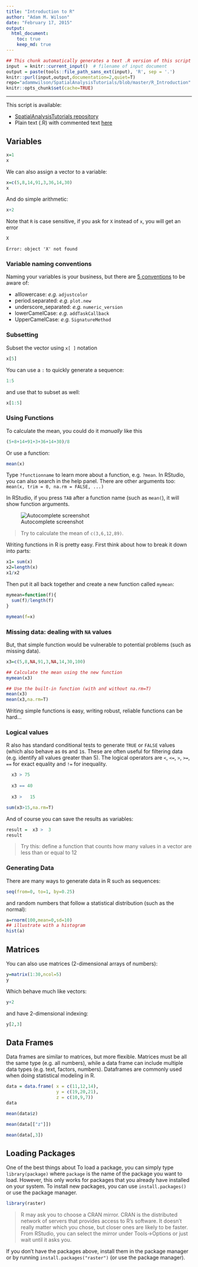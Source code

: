 ```yaml
---
title: "Introduction to R"
author: "Adam M. Wilson"
date: "February 17, 2015"
output: 
  html_document:
    toc: true
    keep_md: true
---
```



```r
## This chunk automatically generates a text .R version of this script when running within knitr.  You do not need to run this...
input  = knitr::current_input()  # filename of input document
output = paste(tools::file_path_sans_ext(input), 'R', sep = '.')
knitr::purl(input,output,documentation=2,quiet=T)
repo="adammwilson/SpatialAnalysisTutorials/blob/master/R_Introduction"
knitr::opts_chunk$set(cache=TRUE)
```

----

This script is available:

  * [SpatialAnalysisTutorials repository](`r paste0("http://github.com/",repo)`)
  * Plain text (.R) with commented text 
  [here](`r paste0("https://raw.githubusercontent.com/adammwilson/SpatialAnalysisTutorials/master/R_Introduction/",output)`)
 


## Variables

```r
x=1
x
````

We can also assign a vector to a variable:
```r
x=c(5,8,14,91,3,36,14,30)
x
```

And do simple arithmetic:
```r
x+2
```

Note that `R` is case sensitive, if you ask for `X` instead of `x`, you will get an error
```r
X
```

`Error: object 'X' not found`

### Variable naming conventions
Naming your variables is your business, but there are [5 conventions](http://www.r-bloggers.com/consistent-naming-conventions-in-r/) to be aware of:

* alllowercase: _e.g._ `adjustcolor`
* period.separated: _e.g._ `plot.new`
* underscore_separated: _e.g._ `numeric_version`
* lowerCamelCase: _e.g._ `addTaskCallback`
* UpperCamelCase: _e.g._ `SignatureMethod`

### Subsetting
Subset the vector using `x[ ]` notation
```r
x[5]
```

You can use a `:` to quickly generate a sequence:
```r
1:5
```

and use that to subset as well:
```r
x[1:5]
```


### Using Functions

To calculate the mean, you could do it _manually_ like this

```r
(5+8+14+91+3+36+14+30)/8
```

Or use a function:
```r
mean(x)
```

Type `?functionname` to learn more about a function, e.g. `?mean`.  In RStudio, you can also search in the help panel.  There are other arguments too: `mean(x, trim = 0, na.rm = FALSE, ...)`

In RStudio, if you press `TAB` after a function name (such as `mean( `), it will show function arguments.

![Autocomplete screenshot][pic1]

[pic1]: img/autocomplete.png "Autocomplete Screenshot"


> Try to calculate the mean of `c(3,6,12,89)`.    

Writing functions in R is pretty easy.  First think about how to break it down into parts:
```r
x1= sum(x)
x2=length(x)
x1/x2
```

Then put it all back together and create a new function called `mymean`:
```r
mymean=function(f){
  sum(f)/length(f)
}

mymean(f=x)
```

### Missing data:  dealing with `NA` values
But, that simple function would be vulnerable to potential problems (such as missing data).  

```r
x3=c(5,8,NA,91,3,NA,14,30,100)

## Calculate the mean using the new function
mymean(x3)

## Use the built-in function (with and without na.rm=T)
mean(x3)
mean(x3,na.rm=T)
```
Writing simple functions is easy, writing robust, reliable functions can be hard...

### Logical values

R also has standard conditional tests to generate `TRUE` or `FALSE` values (which also behave as `0`s and `1`s.  These are often useful for filtering data (e.g. identify all values greater than 5).  The logical operators are `<`, `<=`, `>`, `>=`, `==` for exact equality and `!=` for inequality.

```r
  x3 > 75
 
  x3 == 40
 
  x3 >   15

sum(x3>15,na.rm=T)
```

And of course you can save the results as variables:
```r
result =  x3 >  3
result
```

> Try this:  define a function that counts how many values in a vector are less than or equal to 12

### Generating Data

There are many ways to generate data in R such as sequences:
```r
seq(from=0, to=1, by=0.25)
```
and random numbers that follow a statistical distribution (such as the normal):

```r
a=rnorm(100,mean=0,sd=10)
## illustrate with a histogram
hist(a)
```


## Matrices
You can also use matrices (2-dimensional arrays of numbers):
```r
y=matrix(1:30,ncol=5)
y
```

Which behave much like vectors:
```r
y+2
```

and have 2-dimensional indexing:
```r
y[2,3]
```

## Data Frames
Data frames are similar to matrices, but more flexible.  Matrices must be all the same type (e.g. all numbers), while a data frame can include multiple data types (e.g. text, factors, numbers). Dataframes are commonly used when doing statistical modeling in R.  

```r
data = data.frame( x = c(11,12,14),
                   y = c(19,20,21),
                   z = c(10,9,7))
data

mean(data$z)

mean(data[["z"]])

mean(data[,3])
```

## Loading Packages

One of the best things about 
To load a package, you can simply type `library(package)` where `package` is the name of the package you want to load.  However, this only works for packages that you already have installed on your system.  To install new packages, you can use `install.packages()` or use the package manager. 

```r
library(raster)
```

> R may ask you to choose a CRAN mirror. CRAN is the distributed network of servers that provides access to R's software.  It doesn't really matter which you chose, but closer ones are likely to be faster.  From RStudio, you can select the mirror under Tools→Options or just wait until it asks you.


If you don't have the packages above, install them in the package manager or by running `install.packages("raster")` (or use the package manager). 

